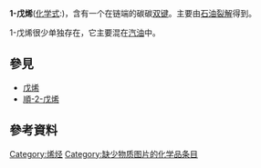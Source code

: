 {{multiple issues|
{{expand|time=2013-05-29T11:55:02+00:00}}
{{expert|subject=化學}} 
}}
{{Chembox
| ImageFile1 =1-pentene.svg
|  ImageCaption = 1-戊烯
| IUPACName = 1-Pentene
| Section1 = {{Chembox Identifiers
|  CASNo = 109-67-1
|  CASNo_Ref = {{cascite|correct|CAS}}
|  PubChem =
|  SMILES = CCCC=C
|   SMILES_Comment = (1-pentene)
}}
| Section2 = {{Chembox Properties
|  C=5|H=10
|  Appearance = 
|  Density = 0.64 g/cm<sup>3</sup> <ref name=GESTIS>{{GESTIS|ZVG=29270}}</ref>
|  MeltingPt = -165.2 °C <ref name=GESTIS/>
|  BoilingPt = 30 °C <ref name=GESTIS/>
|  Solubility = 
}}
| Section3 = {{Chembox Hazards
|  ExternalMSDS = [http://msds.chem.ox.ac.uk/PE/1-pentene.html MSDS]
|  MainHazards =
|  FlashPt =
|  Autoignition = }}
}}
'''1-戊烯'''([[化学式|化学式]]:{{chem|C|5|H|10}})，含有一个在链端的碳碳[[双键|双键]]。主要由[[石油|石油]][[裂解|裂解]]得到。

1-戊烯很少单独存在，它主要混在[[汽油|汽油]]中。

==參見==
* [[戊烯|戊烯]]
* [[順-2-戊烯|順-2-戊烯]]

==參考資料==
{{Reflist}}


{{Organic-compound-stub}}
{{烯烃}}
[[Category:烯烃|Category:烯烃]]
[[Category:缺少物质图片的化学品条目|Category:缺少物质图片的化学品条目]]